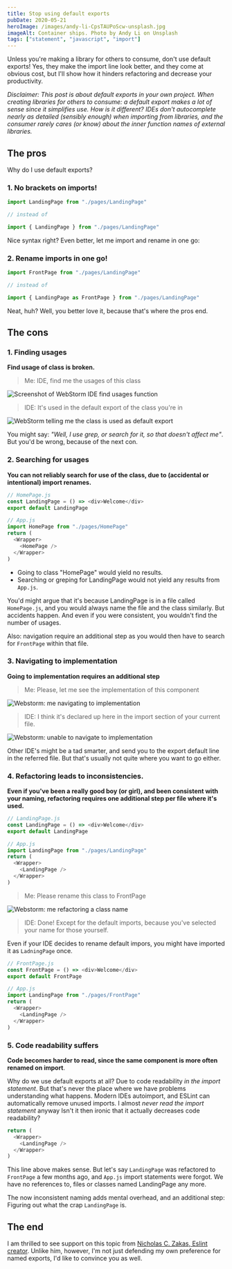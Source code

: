 ```yaml
---
title: Stop using default exports
pubDate: 2020-05-21
heroImage: /images/andy-li-CpsTAUPoScw-unsplash.jpg
imageAlt: Container ships. Photo by Andy Li on Unsplash
tags: ["statement", "javascript", "import"]
---
```


Unless you're making a library for others to consume, don't use default exports!
Yes, they make the import line look better, and they come at obvious cost,
but I'll show how it hinders refactoring and decrease your productivity.

_Disclaimer: This post is about default exports in your own project. When creating libraries for others to consume: a default export makes a lot of sense since it simplifies use. How is it different? IDEs don't autocomplete nearly as detailed (sensibly enough) when importing from libraries, and the consumer rarely cares (or know) about the inner function names of external libraries._

## The pros

Why do I use default exports?

### 1. No brackets on imports!

```js
import LandingPage from "./pages/LandingPage"

// instead of

import { LandingPage } from "./pages/LandingPage"
```

Nice syntax right? Even better, let me import and rename in one go:

### 2. Rename imports in one go!

```js
import FrontPage from "./pages/LandingPage"

// instead of

import { LandingPage as FrontPage } from "./pages/LandingPage"
```

Neat, huh? Well, you better love it, because that's where the pros end.

## The cons

### 1. Finding usages

**Find usage of class is broken.**

> Me: IDE, find me the usages of this class

![Screenshot of WebStorm IDE find usages function](/images/find-usage.png)

> IDE: It's used in the default export of the class you're in

![WebStorm telling me the class is used as default export](/images/its-the-default-export.png)

You might say: _"Well, I use grep, or search for it, so that doesn't affect me"_.
But you'd be wrong, because of the next con.

### 2. Searching for usages

**You can not reliably search for use of the class, due to (accidental or intentional) import renames.**

```js
// HomePage.js
const LandingPage = () => <div>Welcome</div>
export default LandingPage

// App.js
import HomePage from "./pages/HomePage"
return (
  <Wrapper>
    <HomePage />
  </Wrapper>
)
```

- Going to class "HomePage" would yield no results.
- Searching or greping for LandingPage would not yield any results from `App.js`.

You'd might argue that it's because LandingPage is in a file called `HomePage.js`,
and you would always name the file and the class similarly. But accidents happen.
And even if you were consistent, you wouldn't find the number of usages.

Also: navigation require an additional step as you would then have to search for
`FrontPage` within that file.

### 3. Navigating to implementation

**Going to implementation requires an additional step**

> Me: Please, let me see the implementation of this component

![Webstorm: me navigating to implementation](/images/goto-implementation.png)

> IDE: I think it's declared up here in the import section of your current file.

![Webstorm: unable to navigate to implementation](/images/import-statement-rename.png)

Other IDE's might be a tad smarter, and send you to the export default line in
the referred file. But that's usually not quite where you want to go either.

### 4. Refactoring leads to inconsistencies.

**Even if you've been a really good boy (or girl), and been consistent with your
naming, refactoring requires one additional step per file where it's used.**

```js
// LandingPage.js
const LandingPage = () => <div>Welcome</div>
export default LandingPage

// App.js
import LandingPage from "./pages/LandingPage"
return (
  <Wrapper>
    <LandingPage />
  </Wrapper>
)
```

> Me: Please rename this class to FrontPage

![Webstorm: me refactoring a class name](/images/rename.png)

> IDE: Done! Except for the default imports, because you've selected your name for those yourself.

Even if your IDE decides to rename default impors, you might have imported it as `LadningPage` once.

```js
// FrontPage.js
const FrontPage = () => <div>Welcome</div>
export default FrontPage

// App.js
import LandingPage from "./pages/FrontPage"
return (
  <Wrapper>
    <LandingPage />
  </Wrapper>
)
```

### 5. Code readability suffers

**Code becomes harder to read, since the same component is more often renamed on import**.

Why do we use default exports at all? Due to code readability _in the import statement_.
But that's never the place where we have problems understanding what happens. Modern
IDEs autoimport, and ESLint can automatically remove unused imports. I almost _never read the import statement_ anyway
Isn't it then ironic that it actually decreases code readability?

```js
return (
  <Wrapper>
    <LandingPage />
  </Wrapper>
)
```

This line above makes sense. But let's say `LandingPage` was refactored to
`FrontPage` a few months ago, and `App.js` import statements were forgot.
We have no references to, files or classes named LandingPage any more.

The now inconsistent naming adds mental overhead, and an additional step:
Figuring out what the crap `LandingPage` is.

## The end

I am thrilled to see support on this topic from [Nicholas C. Zakas, Eslint creator](https://humanwhocodes.com/blog/2019/01/stop-using-default-exports-javascript-module/).
Unlike him, however, I'm not just defending my own preference for named exports,
I'd like to convince you as well.
